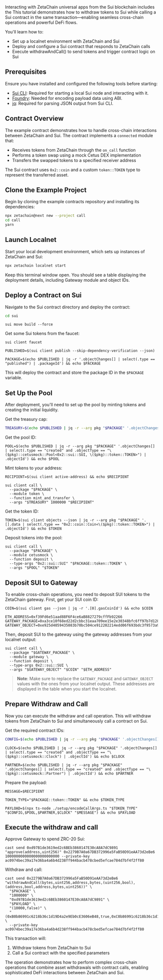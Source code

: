 Interacting with ZetaChain universal apps from the Sui blockchain includes the
This tutorial demonstrates how to withdraw tokens to Sui while calling a Sui
contract in the same transaction—enabling seamless cross-chain operations and
powerful DeFi flows.

You'll learn how to:

- Set up a localnet environment with ZetaChain and Sui
- Deploy and configure a Sui contract that responds to ZetaChain calls
- Execute withdrawAndCall() to send tokens and trigger contract logic on Sui

## Prerequisites

Ensure you have installed and configured the following tools before starting:

- [Sui CLI](https://docs.sui.io/references/cli): Required for starting a local
  Sui node and interacting with it.
- [Foundry](https://getfoundry.sh/): Needed for encoding payload data using ABI.
- [jq](https://stedolan.github.io/jq/): Required for parsing JSON output from
  Sui CLI.

## Contract Overview

The example contract demonstrates how to handle cross-chain interactions between
ZetaChain and Sui. The contract implements a `connected` module that:

- Receives tokens from ZetaChain through the `on_call` function
- Performs a token swap using a mock Cetus DEX implementation
- Transfers the swapped tokens to a specified receiver address

The Sui contract uses `0x2::coin` and a custom `token::TOKEN` type to represent
the transferred asset.

## Clone the Example Project

Begin by cloning the example contracts repository and installing its
dependencies:

```bash
npx zetachain@next new --project call
cd call
yarn
```

## Launch Localnet

Start your local development environment, which sets up instances of ZetaChain
and Sui:

```bash
npx zetachain localnet start
```

Keep this terminal window open. You should see a table displaying the deployment
details, including Gateway module and object IDs.

## Deploy a Contract on Sui

Navigate to the Sui contract directory and deploy the contract:

```bash
cd sui
```

```
sui move build --force
```

Get some Sui tokens from the faucet:

```
sui client faucet
```

```
PUBLISHED=$(sui client publish --skip-dependency-verification --json)
```

```
PACKAGE=$(echo $PUBLISHED | jq -r '.objectChanges[] | select(.type == "published") | .packageId') && echo $PACKAGE
```

This will deploy the contract and store the package ID in the `$PACKAGE`
variable.

## Set Up the Pool

After deployment, you'll need to set up the pool by minting tokens and creating
the initial liquidity.

Get the treasury cap:

```bash
TREASURY=$(echo $PUBLISHED | jq -r --arg pkg "$PACKAGE" '.objectChanges[] | select(.type == "created" and .objectType == "0x2::coin::TreasuryCap<\($pkg)::token::TOKEN>") | .objectId') && echo $TREASURY
```

Get the pool ID:

```
POOL=$(echo $PUBLISHED | jq -r --arg pkg "$PACKAGE" '.objectChanges[] | select(.type == "created" and .objectType == "\($pkg)::cetusmock::Pool<0x2::sui::SUI, \($pkg)::token::TOKEN>") | .objectId') && echo $POOL
```

Mint tokens to your address:

```
RECIPIENT=$(sui client active-address) && echo $RECIPIENT
```

```
sui client call \
  --package "$PACKAGE" \
  --module token \
  --function mint_and_transfer \
  --args "$TREASURY" 1000000 "$RECIPIENT"
```

Get the token ID:

```
TOKEN=$(sui client objects --json | jq -r --arg pkg "$PACKAGE" '.[].data | select(.type == "0x2::coin::Coin<\($pkg)::token::TOKEN>") | .objectId') && echo $TOKEN
```

Deposit tokens into the pool:

```
sui client call \
  --package "$PACKAGE" \
  --module cetusmock \
  --function deposit \
  --type-args "0x2::sui::SUI" "$PACKAGE::token::TOKEN" \
  --args "$POOL" "$TOKEN"
```

## Deposit SUI to Gateway

To enable cross-chain operations, you need to deposit SUI tokens to the
ZetaChain gateway. First, get your SUI coin ID:

```
COIN=$(sui client gas --json | jq -r '.[0].gasCoinId') && echo $COIN
```

```
ETH_ADDRESS=0xf39Fd6e51aad88F6F4ce6aB8827279cffFb92266
GATEWAY_PACKAGE=0xa3ce10f68ed22d2cbbc31eaa709ee15e2e30348bfc6ff97b7d128d03b679c5c2
GATEWAY_OBJECT=0xe925d4059435083b70bc504ce912202214edd06f693bdc3f9573a996292780c7
```

Then, deposit SUI to the gateway using the gateway addresses from your localnet
output:

```
sui client call \
  --package "$GATEWAY_PACKAGE" \
  --module gateway \
  --function deposit \
  --type-args 0x2::sui::SUI \
  --args "$GATEWAY_OBJECT" "$COIN" "$ETH_ADDRESS"
```

> **Note**: Make sure to replace the `GATEWAY_PACKAGE` and `GATEWAY_OBJECT`
> values with the ones from your localnet output. These addresses are displayed
> in the table when you start the localnet.

## Prepare Withdraw and Call

Now you can execute the withdraw and call operation. This will withdraw tokens
from ZetaChain to Sui and simultaneously call a contract on Sui.

Get the required contract IDs:

```bash
CONFIG=$(echo $PUBLISHED | jq -r --arg pkg "$PACKAGE" '.objectChanges[] | select(.type == "created" and .objectType == "\($pkg)::cetusmock::GlobalConfig") | .objectId') && echo $CONFIG
```

```
CLOCK=$(echo $PUBLISHED | jq -r --arg pkg "$PACKAGE" '.objectChanges[] | select(.type == "created" and .objectType == "\($pkg)::cetusmock::Clock") | .objectId') && echo $CLOCK
```

```
PARTNER=$(echo $PUBLISHED | jq -r --arg pkg "$PACKAGE" '.objectChanges[] | select(.type == "created" and .objectType == "\($pkg)::cetusmock::Partner") | .objectId') && echo $PARTNER
```

Prepare the payload:

```
MESSAGE=$RECIPIENT
```

```
TOKEN_TYPE="$PACKAGE::token::TOKEN" && echo $TOKEN_TYPE
```

```
PAYLOAD=$(npx ts-node ./setup/encodeCallArgs.ts "$TOKEN_TYPE" "$CONFIG,$POOL,$PARTNER,$CLOCK" "$MESSAGE") && echo $PAYLOAD
```

## Execute the withdraw and call

Approve Gateway to spend ZRC-20 Sui:

```
cast send 0xd97B1de3619ed2c6BEb3860147E30cA8A7dC9891 "approve(address,uint256)" 0x2279B7A0a67DB372996a5FaB50D91eAA73d2eBe6 1000000000000000000000000 --private-key ac0974bec39a17e36ba4a6b4d238ff944bacb478cbed5efcae784d7bf4f2ff80
```

Withdraw and call:

```
cast send 0x2279B7A0a67DB372996a5FaB50D91eAA73d2eBe6 "withdrawAndCall(bytes,uint256,address,bytes,(uint256,bool),(address,bool,address,bytes,uint256))" \
  "$PACKAGE" \
  "1000000" \
  "0xd97B1de3619ed2c6BEb3860147E30cA8A7dC9891" \
  "$PAYLOAD" \
  "(10000,false)" \
  "(0xB0b86991c6218b36c1d19D4a2e9Eb0cE3606eB48,true,0xC0b86991c6218b36c1d19D4a2e9Eb0cE3606eB49,0xdeadbeef,50000)" \
  --private-key ac0974bec39a17e36ba4a6b4d238ff944bacb478cbed5efcae784d7bf4f2ff80
```

This transaction will:

1. Withdraw tokens from ZetaChain to Sui
2. Call a Sui contract with the specified parameters

The operation demonstrates how to perform complex cross-chain operations that
combine asset withdrawals with contract calls, enabling sophisticated DeFi
interactions between ZetaChain and Sui.
